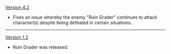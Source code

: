 {{Change History/Header}}
[[Version 4.2]]
* Fixes an issue whereby the enemy "Ruin Grader" continues to attack character(s) despite being defeated in certain situations.
----
[[Version 1.2]]
* Ruin Grader was released.